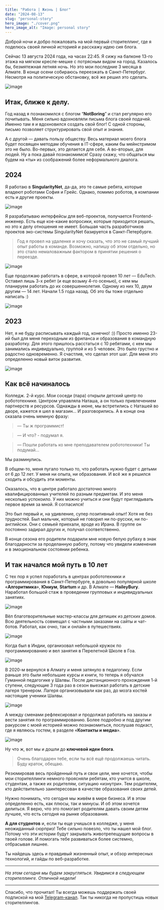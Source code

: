 ```yaml
---
title: "Работа | Жизнь | Блог"
date: "2024-08-13"
slug: "personal-story"
hero_image: "./cover.png"
hero_image_alt: "Image: personal story"
---
```


Доброй ночи и добро пожаловать на мой первый сторителлинг, где я поделюсь своей личной историей и расскажу идею сия блога.

Сейчас 13 августа 2024 года, на часах 22:45. Я сижу на балконе 13-го этажа на мягком кресле-мешке с потрясным видом на город. Казалось бы, безмятежная летняя ночь. Но это мои последние 3 месяца в Алмате. В конце осени собираюсь переезжать в Санкт-Петербург. Несмотря на политическую обстановку, всё же решил это сделать.

![image](https://res.cloudinary.com/duyqvi0ig/image/upload/v1724010235/night_kmq9ei.jpg)

## Итак, ближе к делу.

Год назад я познакомился с блогом “**NotBoring**” и стал регулярно его почитывать. Меня сильно вдохновляли письма блога своей подачей. Именно там я и вдохновился создать свой блог! С одной стороны, письмо позволяет структурировать свой опыт и знания. 

А с другой — давать пользу обществу. Весь материал моего блога будет посвящен методам обучения в IT-сфере, каким бы мейнстримом это не было. Во-первых, это делается для себя. А во-вторых, для людей. Ну а пока давай познакомимся! Сразу скажу, что общаться мы будем на «ты» из соображений более неформального диалога.

## 2024

Я работаю в **SingularityNet**, да-да, это те самые ребята, которые владеют роботами София и Грейс. Однако, помимо роботов, в компании есть и другие проекты. 

![image](https://res.cloudinary.com/duyqvi0ig/image/upload/v1724010236/sophajpg_qa10m0.jpg)

Я разрабатываю интерфейсы для веб-проектов, получается Frontend-инженер. Есть еще кое-какие вопросики, которые приходится решать, но это к делу отношения не имеет. Большая часть разработчиков проектов эко-системы SingularityNet базируется в Санкт-Петербурге. 

> Год я провел на удаленке и хочу сказать, что это не самый лучший опыт
> работы в команде. Возможно, напишу об этом отдельно, но это стало
> немаловажным фактором в принятии решения о переезде.

![image](https://res.cloudinary.com/duyqvi0ig/image/upload/v1724010236/clubgoa_nemuks.jpg)

Еще продолжаю работать в сфере, в которой провел 10 лет — EduTech. Оставил лишь 3-х ребят (и еще возьму 4-го осенью), с кем мы планируем работать до их совершеннолетия. Одному из них 10, двум другим — 14 лет. Начали 1.5 года назад. Об это бы тоже отдельно написать :)

![image](https://res.cloudinary.com/duyqvi0ig/image/upload/v1724010235/lessons-2_uexmgi.jpg)

## 2023

Нет, я не буду расписывать каждый год, конечно! :)) Просто именно 23-ий был для меня переходным из фриланса и образования в командную разработку. Для этого пришлось расстаться с 10 ребятами, с кем мы занимались индивидуально, группой и из 5 человек. Это было грустно и радостно одновременно. Я счастлив, что сделал этот шаг. Для меня это определенно новый виток развития.

![image](https://res.cloudinary.com/duyqvi0ig/image/upload/v1724010235/lessonss_iyvdpj.jpg)

## Как всё начиналось

Колледж. 2-й курс. Мои соседи (пара) открыли детский центр по робототехнике. Центром управляла Наташа, а он только привлечением партнерств и ресурсов. Однажды в июне, мы встретились с Наташей во дворе, кажется я шел в магазин… И разговорились. А в конце она сказала очень мемную фразу:

> — Ты ж программист!

> — И что? - подумал я.

> — Пошли работать ко мне преподавателем робототехники! Ты подумай…

Мы разминулись.

В общем-то, меня пугало только то, что работать нужно будет с детьми от 6 до 12 лет. У меня ни опыта, ни образования. И всё же я решился сходить и обсудить эти моменты. 

Оказалось, что в центре работало достаточно много квалифицированных учителей по разным предметам. И это меня несколько успокоило. У них можно учиться и они будут приглядывать первое время за мной. Я согласился!

Это был первый и, на удивление, супер позитивный опыт! Хотя не без трудностей. Был мальчик, который не говорил ни по-русски, ни по-английски. Они с семьей приехали, вроде из Ирана. В группе он постоянно задирал других и, получал соответственно. 

В конце сезона его родители подарили мне новую белую рубаху в знак благодарности за проделанную работу, потому что увидели изменения и в эмоциональном состоянии ребенка.

## И так начался мой путь в 10 лет

С тех пор я успел поработать в центрах робототехники и программирования в Санкт-Петербурге, в довольно популярной школе «**Алгоритмика**», **Юниум**, **Startum** и др. В Алмате — **HaileyBury**. Наработал большой стаж в проведении групповых и индивидуальных занятиях. 

![image](https://res.cloudinary.com/duyqvi0ig/image/upload/v1724010237/kidsit_bw1bm7.jpg)

Вёл благотворительные мастер-классы для детишек из детских домов. Всю деятельность совмещал с частными заказами на сайты и чат-ботов. Работал, как очно, так и онлайн в путешествиях. 

![image](https://res.cloudinary.com/duyqvi0ig/image/upload/v1724010238/kids2_ogomml.png)

Когда был в Индии, организовал небольшой кружок по программированию и вел занятия в Перелетной Школе в Гоа. 

![image](https://res.cloudinary.com/duyqvi0ig/image/upload/v1724010237/kids-goa_wdqwet.jpg)

В 2020-м вернулся в Алмату и меня затянуло в педагогику. Если раньше это были небольшие курсы и книги, то теперь я обучался Гуманной педагогике у Шалвы. После дистанционного прохождения 1-й ступени, следующие 3 года раз в сезон выезжал работать в детские лагеря тренером. Лагеря организовывали как раз, до мозга костей настоящие ученики Шалвы.

![image](https://res.cloudinary.com/duyqvi0ig/image/upload/v1724010236/camp_dhjmni.jpg)

А между сменами рефлексировал и продолжал работать на заказы и вести занятия по программированию. Более подробно и под другим ракурсом с моей историей можно познакомиться, послушав подкаст, где я являюсь гостем, в разделе «**Контакты и медиа**».

![image](https://res.cloudinary.com/duyqvi0ig/image/upload/v1724010236/camp3_ok0s5d.png)

Ну что ж, вот мы и дошли до **ключевой идеи блога**.

> Очень благодарен тебе, если ты всё ещё продолжаешь читать. Буду
> краток, обещаю.

Резюмировав весь пройденный путь и свои цели, мне хочется, чтобы мои сторителлинги немного проясняли ребятам, кто учится в школе, студентам, а также их родителям, ситуацию «изнутри». Тем родителям, кто действительно заинтересован в качестве образования своих детей. 

Нужно понимать, что сегодня мы живём в мире бизнеса. И в этом определенно есть, как плюсы, так и минусы. И об этом хочется делиться. Я верю, что это помогает родителям давать своим детям лучшее, что есть сегодня на рынке образования.

**А для студентов** и, если ты еще учишься в колледже, у меня неожиданный сюрприз! Тебе сильно повезло, что ты нашел мой блог. Потому что эти истории будут закрывать животрепещущие вопросы в твоей голове. И помогать тебе развиваться более системно, отбрасывая лишнее. 

Ты найдешь здесь и правдивый жизненный опыт, и обзор интересных технологий, и гайды по веб-разработке.
___
*На этом сегодня мы будем закругляться. Увидимся в следующем сторителлинге. 
Отличной недели!*
___
Спасибо, что прочитал! Ты всегда можешь поддержать своей подпиской на мой [Telegram-канал](https://t.me/YTaboutIT). Так ты никогда не пропустишь новых сторителлингов.